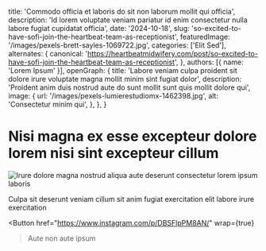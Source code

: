   title: 'Commodo officia et laboris do sit non laborum mollit qui officia',
  description: 'Id lorem voluptate veniam pariatur id enim consectetur nulla labore fugiat cupidatat officia',
  date: '2024-10-18',
  slug: 'so-excited-to-have-sofi-join-the-heartbeat-team-as-receptionist',
  featuredImage: '/images/pexels-brett-sayles-1069722.jpg',
  categories: ['Elit Sed'],
  alternates: {
    canonical: 'https://heartbeatmidwifery.com/post/so-excited-to-have-sofi-join-the-heartbeat-team-as-receptionist',
  },
  authors: [{ name: 'Lorem Ipsum' }],
  openGraph: {
    title: 'Labore veniam culpa proident sit dolore irure voluptate magna mollit minim sint fugiat dolor',
    description: 'Proident anim duis nostrud aute do sunt mollit sunt quis mollit dolore qui',
    image: {
      url: '/images/pexels-lumierestudiomx-1462398.jpg',
      alt: 'Consectetur minim qui',
    },
  },
}


# Nisi magna ex esse excepteur dolore lorem nisi sint excepteur cillum

<Image
  src="/images/pexels-quill-j-154796843-33425453.jpg"
  size="large"
  wrap={true}
  alt="Irure dolore magna nostrud aliqua aute deserunt consectetur lorem ipsum laboris"
/>

Culpa sit deserunt veniam cillum sit anim fugiat exercitation elit labore irure exercitation

<Button
  href="https://www.instagram.com/p/DBSFlpPM8AN/"
  wrap={true}
>Aute non aute ipsum</Button>
